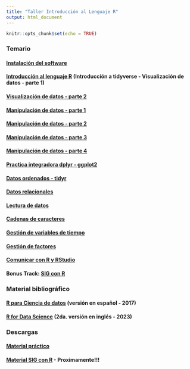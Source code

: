 ```yaml
---
title: "Taller Introducción al Lenguaje R"
output: html_document
---
```


```r
knitr::opts_chunk$set(echo = TRUE)
```

### Temario

#### [Instalación del software](https://cballejo.github.io/Instalacion)

#### [Introducción al lenguaje R](https://cballejo.github.io/Intro1)  (Introducción a tidyverse - Visualización de datos - parte 1)

#### [Visualización de datos - parte 2](https://cballejo.github.io/Intro2)

#### [Manipulación de datos - parte 1](https://cballejo.github.io/Intro3)

#### [Manipulación de datos - parte 2](https://cballejo.github.io/Intro4)

#### [Manipulación de datos - parte 3](https://cballejo.github.io/Intro5) 

#### [Manipulación de datos - parte 4](https://cballejo.github.io/Intro6)

#### [Practica integradora dplyr - ggplot2](https://cballejo.github.io/Intro7)

#### [Datos ordenados - tidyr](https://cballejo.github.io/Intro8) 

#### [Datos relacionales](https://cballejo.github.io/Intro9)

#### [Lectura de datos](https://cballejo.github.io/Intro10)

#### [Cadenas de caracteres](https://cballejo.github.io/Intro11)

#### [Gestión de variables de tiempo](https://cballejo.github.io/Intro13)

#### [Gestión de factores](https://cballejo.github.io/Intro14)

#### [Comunicar con R y RStudio](https://cballejo.github.io/Intro15)

#### Bonus Track: [SIG con R](https://cballejo.github.io/Intro12)


### Material bibliográfico

#### [R para Ciencia de datos](https://es.r4ds.hadley.nz/) (versión en español - 2017)

#### [R for Data Science](https://r4ds.hadley.nz/) (2da. versión en inglés - 2023)

### Descargas 

#### [Material práctico](https://drive.google.com/file/d/10zPzS9RUldBpYZU82_r1Ms77YcHhWkMK/view?usp=sharing)

#### [Material SIG con R]() - **Proximamente!!!**
